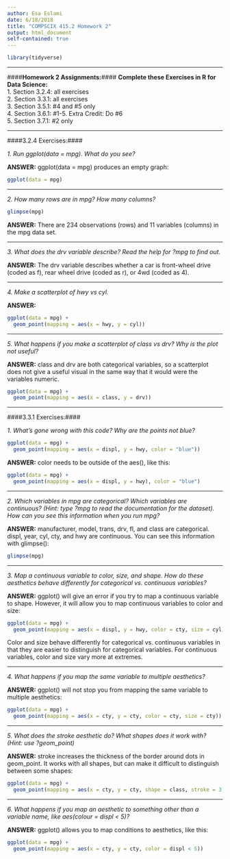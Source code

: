 ```yaml
---
author: Esa Eslami
date: 6/18/2018
title: "COMPSCIX 415.2 Homework 2"
output: html_document
self-contained: true
---
```


```r
library(tidyverse)
```

* * * 

####__Homework 2 Assignments:__####
__Complete these Exercises in R for Data Science:__  
1. Section 3.2.4: all exercises  
2. Section 3.3.1: all exercises  
3. Section 3.5.1: #4 and #5 only  
4. Section 3.6.1: #1-5. Extra Credit: Do #6  
5. Section 3.7.1: #2 only  

* * * 

####3.2.4 Exercises:####

*1. Run ggplot(data = mpg). What do you see?*

__ANSWER:__ ggplot(data = mpg) produces an empty graph:
```r
ggplot(data = mpg)
```

- - - 

*2. How many rows are in mpg? How many columns?*

```r
glimpse(mpg)
```

__ANSWER:__ There are 234 observations (rows) and 11 variables (columns) in the mpg data set.

- - - 

*3. What does the drv variable describe? Read the help for ?mpg to find out.*

__ANSWER:__ The drv variable describes whether a car is front-wheel drive (coded as f), rear wheel drive (coded as r), or 4wd (coded as 4).

- - - 

*4. Make a scatterplot of hwy vs cyl.*

__ANSWER:__ 
```r
ggplot(data = mpg) +
  geom_point(mapping = aes(x = hwy, y = cyl))
```

- - - 

*5. What happens if you make a scatterplot of class vs drv? Why is the plot not useful?*

__ANSWER:__ class and drv are both categorical variables, so a scatterplot does not give a useful visual in the same way that it would were the variables numeric.

```r
ggplot(data = mpg) +
  geom_point(mapping = aes(x = class, y = drv))
```

- - - 

####3.3.1 Exercises:####

*1. What’s gone wrong with this code? Why are the points not blue?*
```r
ggplot(data = mpg) + 
  geom_point(mapping = aes(x = displ, y = hwy, color = "blue"))
```

__ANSWER:__ color needs to be outside of the aes(), like this: 
```r
ggplot(data = mpg) + 
  geom_point(mapping = aes(x = displ, y = hwy), color = "blue")
```

- - - 

*2. Which variables in mpg are categorical? Which variables are continuous? (Hint: type ?mpg to read the documentation for the dataset). How can you see this information when you run mpg?*

__ANSWER:__ manufacturer, model, trans, drv, fl, and class are categorical. displ, year, cyl, cty, and hwy are continuous. You can see this information with glimpse():
```r
glimpse(mpg)
```

- - - 

*3. Map a continuous variable to color, size, and shape. How do these aesthetics behave differently for categorical vs. continuous variables?*

__ANSWER:__ ggplot() will give an error if you try to map a continuous variable to shape. However, it will allow you to map continuous variables to color and size:
```r
ggplot(data = mpg) + 
  geom_point(mapping = aes(x = displ, y = hwy, color = cty, size = cyl))
```

Color and size behave differently for categorical vs. continuous variables in that they are easier to distinguish for categorical variables. For continuous variables, color and size vary more at extremes.

- - - 

*4. What happens if you map the same variable to multiple aesthetics?*

__ANSWER:__ ggplot() will not stop you from mapping the same variable to multiple aesthetics:
```r
ggplot(data = mpg) + 
  geom_point(mapping = aes(x = cty, y = cty, color = cty, size = cty))
```

- - - 

*5. What does the stroke aesthetic do? What shapes does it work with? (Hint: use ?geom_point)*

__ANSWER:__ stroke increases the thickness of the border around dots in geom_point. It works with all shapes, but can make it difficult to distinguish between some shapes:
```r
ggplot(data = mpg) + 
  geom_point(mapping = aes(x = cty, y = cty, shape = class, stroke = 3))
```

- - - 

*6. What happens if you map an aesthetic to something other than a variable name, like aes(colour = displ < 5)?*

__ANSWER:__ ggplot() allows you to map conditions to aesthetics, like this:
```r
ggplot(data = mpg) + 
  geom_point(mapping = aes(x = cty, y = cty, color = displ < 5))
```


